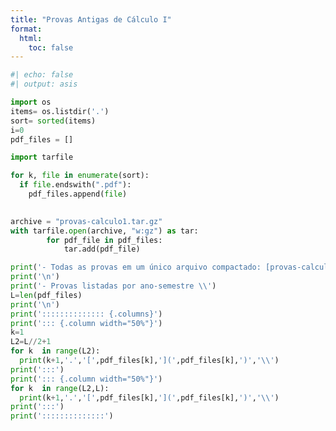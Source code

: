 ```yaml
---
title: "Provas Antigas de Cálculo I"
format:
  html:
    toc: false
---
```


```python
#| echo: false
#| output: asis

import os
items= os.listdir('.')
sort= sorted(items)
i=0
pdf_files = []

import tarfile 

for k, file in enumerate(sort):
  if file.endswith(".pdf"):
    pdf_files.append(file)
   

archive = "provas-calculo1.tar.gz"
with tarfile.open(archive, "w:gz") as tar:
        for pdf_file in pdf_files:
            tar.add(pdf_file)

print('- Todas as provas em um único arquivo compactado: [provas-calculo1.tar.gz](',archive,')')
print('\n')
print('- Provas listadas por ano-semestre \\')
L=len(pdf_files)
print('\n')
print(':::::::::::::: {.columns}')
print('::: {.column width="50%"}')
k=1
L2=L//2+1
for k  in range(L2):
  print(k+1,'.','[',pdf_files[k],'](',pdf_files[k],')','\\')
print(':::')
print('::: {.column width="50%"}')
for k  in range(L2,L):
  print(k+1,'.','[',pdf_files[k],'](',pdf_files[k],')','\\')
print(':::')
print('::::::::::::::')

```

